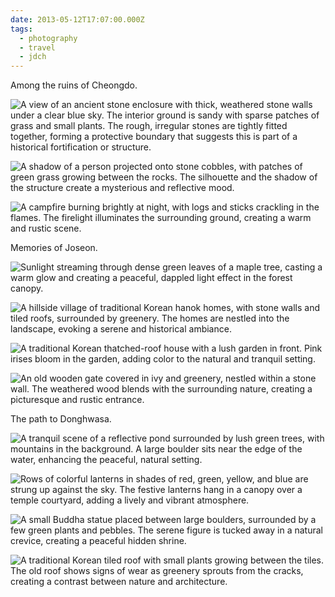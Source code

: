 ```yaml
---
date: 2013-05-12T17:07:00.000Z
tags:
  - photography
  - travel
  - jdch
---
```

Among the ruins of Cheongdo.

![A view of an ancient stone enclosure with thick, weathered stone walls under a clear blue sky. The interior ground is sandy with sparse patches of grass and small plants. The rough, irregular stones are tightly fitted together, forming a protective boundary that suggests this is part of a historical fortification or structure.](../../assets/photos/20130511-IMG_6343.jpg)

![A shadow of a person projected onto stone cobbles, with patches of green grass growing between the rocks. The silhouette and the shadow of the structure create a mysterious and reflective mood.](../../assets/photos/20130511-IMG_6440.jpg)

![A campfire burning brightly at night, with logs and sticks crackling in the flames. The firelight illuminates the surrounding ground, creating a warm and rustic scene.](../../assets/photos/20130511-IMG_6487.jpg)

Memories of Joseon.

![Sunlight streaming through dense green leaves of a maple tree, casting a warm glow and creating a peaceful, dappled light effect in the forest canopy.](../../assets/photos/20130512-IMG_6515.jpg)

![A hillside village of traditional Korean hanok homes, with stone walls and tiled roofs, surrounded by greenery. The homes are nestled into the landscape, evoking a serene and historical ambiance.](../../assets/photos/20130512-IMG_6569.jpg)

![A traditional Korean thatched-roof house with a lush garden in front. Pink irises bloom in the garden, adding color to the natural and tranquil setting.](../../assets/photos/20130512-IMG_6544.jpg)

![An old wooden gate covered in ivy and greenery, nestled within a stone wall. The weathered wood blends with the surrounding nature, creating a picturesque and rustic entrance.](../../assets/photos/20130512-IMG_6553.jpg)

The path to Donghwasa.

![A tranquil scene of a reflective pond surrounded by lush green trees, with mountains in the background. A large boulder sits near the edge of the water, enhancing the peaceful, natural setting.](../../assets/photos/20130512-IMG_6578.jpg)

![Rows of colorful lanterns in shades of red, green, yellow, and blue are strung up against the sky. The festive lanterns hang in a canopy over a temple courtyard, adding a lively and vibrant atmosphere.](../../assets/photos/20130512-IMG_6612.jpg)

![A small Buddha statue placed between large boulders, surrounded by a few green plants and pebbles. The serene figure is tucked away in a natural crevice, creating a peaceful hidden shrine.](../../assets/photos/20130512-IMG_6622.jpg)

![A traditional Korean tiled roof with small plants growing between the tiles. The old roof shows signs of wear as greenery sprouts from the cracks, creating a contrast between nature and architecture.](../../assets/photos/20130512-IMG_6634.jpg)
